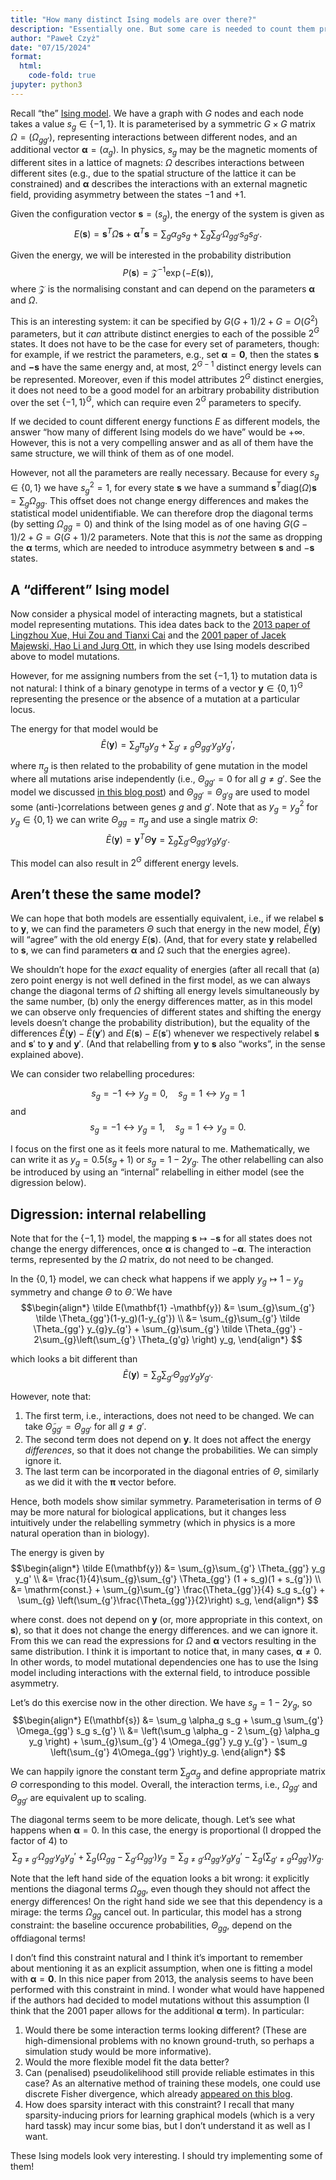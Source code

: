 ```yaml
---
title: "How many distinct Ising models are over there?"
description: "Essentially one. But some care is needed to count them properly."
author: "Paweł Czyż"
date: "07/15/2024"
format: 
  html:
    code-fold: true
jupyter: python3
---
```


Recall "the" [Ising model](https://en.wikipedia.org/wiki/Ising_model).
We have a graph with $G$ nodes and each node takes a value $s_g \in \{-1, 1\}$.
It is parameterised by a symmetric $G\times G$ matrix $\Omega = (\Omega_{gg'})$, representing interactions between different nodes, and an additional vector $\mathbf{\alpha} = (\alpha_g)$.
In physics, $s_g$ may be the magnetic moments of different sites in a lattice of magnets: $\Omega$ describes interactions between different sites (e.g., due to the spatial structure of the lattice it can be constrained) and $\mathbf{\alpha}$ describes the interactions with an external magnetic field, providing asymmetry between the states $-1$ and $+1$.  

Given the configuration vector $\mathbf{s} = (s_g)$, the energy of the system is given as
$$
    E(\mathbf{s}) = \mathbf{s}^T \Omega \mathbf{s} + \mathbf{\mathbf{\alpha}}^T \mathbf{s} = \sum_{g} \alpha_g s_g + \sum_{g}\sum_{g'}  \Omega_{gg'}s_g s_{g'}.
$$

Given the energy, we will be interested in the probability distribution
$$
  P(\mathbf{s}) = \mathcal Z^{-1} \exp(-E(\mathbf{s})),
$$
where $\mathcal Z$ is the normalising constant and can depend on the parameters $\mathbf{\alpha}$ and $\Omega$.

This is an interesting system: it can be specified by $G(G+1)/2 + G = O(G^2)$ parameters, but it *can* attribute distinct energies to each of the possible $2^G$ states.
It does not have to be the case for every set of parameters, though: for example, if we restrict the parameters, e.g., set $\mathbf{\alpha} = \mathbf{0}$, then the states $\mathbf{s}$ and $\mathbf{-s}$ have the same energy and, at most, $2^{G-1}$ distinct energy levels can be represented.
Moreover, even if this model attributes $2^G$ distinct energies, it does not need to be a good model for an arbitrary probability distribution over the set $\{-1, 1\}^G$, which can require even $2^G$ parameters to specify.

If we decided to count different energy functions $E$ as different models, the answer "how many of different Ising models do we have" would be $+\infty$. However, this is not a very compelling answer and as all of them have the same structure, we will think of them as of one model.

However, not all the parameters are really necessary.
Because for every $s_g \in \{0, 1\}$ we have $s_g^2 = 1$, for every state $\mathbf{s}$ we have a summand $\mathbf{s}^T \mathrm{diag}(\Omega) \mathbf{s} = \sum_g \Omega_{gg}$.
This offset does not change energy differences and makes the statistical model unidentifiable. We can therefore drop the diagonal terms (by setting $\Omega_{gg} = 0$) and think of the Ising model as of one having $G(G-1) / 2 + G = G(G+1)/2$ parameters.
Note that this is *not* the same as dropping the $\mathbf{\alpha}$ terms, which are needed to introduce asymmetry between $\mathbf{s}$ and $-\mathbf{s}$ states.

## A "different" Ising model

Now consider a physical model of interacting magnets, but a statistical model representing mutations.
This idea dates back to the [2013 paper of Lingzhou Xue, Hui Zou and Tianxi Cai](https://arxiv.org/abs/1208.3555) and the [2001 paper of Jacek Majewski, Hao Li and Jurg Ott](https://www.ncbi.nlm.nih.gov/pmc/articles/PMC1226070/), in which they use Ising models described above to model mutations.

However, for me assigning numbers from the set $\{-1, 1\}$ to mutation data is not natural: I think of a binary genotype in terms of a vector $\mathbf{y}\in \{0, 1\}^G$ representing the presence or the absence of a mutation at a particular locus.

The energy for that model would be
$$
  \tilde E(\mathbf{y}) = \sum_g \pi_g y_g + \sum_{g'\neq g} \Theta_{gg'} y_gy_g',
$$

where $\pi_g$ is then related to the probability of gene mutation in the model where all mutations arise independently (i.e., $\Theta_{gg'} = 0$ for all $g\neq g'$. See the model we discussed [in this blog post](discrete-intractable-likelihood.qmd)) and $\Theta_{gg'}=\Theta_{g'g}$ are used to model some (anti-)correlations between genes $g$ and $g'$.
Note that as $y_g = y_g^2$ for $y_g \in \{0, 1\}$ we can write $\Theta_{gg} = \pi_g$ and use a single matrix $\Theta$:
$$
  \tilde E(\mathbf{y}) = \mathbf{y}^T \Theta \mathbf{y} = \sum_{g}\sum_{g'} \Theta_{gg'} y_g y_{g'}.
$$

This model can also result in $2^G$ different energy levels.

## Aren't these the same model?

We can hope that both models are essentially equivalent, i.e., if we relabel $\mathbf{s}$ to $\mathbf{y}$, we can find the parameters $\Theta$ such that energy in the new model, $\tilde E(\mathbf{y})$ will "agree" with the old energy $E(\mathbf{s})$. (And, that for every state $\mathbf{y}$ relabelled to $\mathbf{s}$, we can find parameters $\mathbf{\alpha}$ and $\Omega$ such that the energies agree).

We shouldn't hope for the *exact* equality of energies (after all recall that (a) zero point energy is not well defined in the first model, as we can always change the diagonal terms of $\Omega$ shifting all energy levels simultaneously by the same number, (b) only the energy differences matter, as in this model we can observe only frequencies of different states and shifting the energy levels doesn't change the probability distribution), but the equality of the differences $\tilde E(\mathbf{y}) - \tilde E(\mathbf{y}')$ and $E(\mathbf s) - E(\mathbf s')$ whenever we respectively relabel $\mathbf s$ and $\mathbf s'$ to $\mathbf y$ and $\mathbf y'$. (And that relabelling from $\mathbf y$ to $\mathbf s$ also "works", in the sense explained above).

We can consider two relabelling procedures:

$$
  s_g = -1 \leftrightarrow y_g= 0,\quad s_g =1 \leftrightarrow y_g = 1
$$
and
$$
  s_g = -1 \leftrightarrow y_g = 1, \quad s_g = 1 \leftrightarrow y_g = 0.
$$

I focus on the first one as it feels more natural to me.
Mathematically, we can write it as $y_g = 0.5(s_g + 1)$ or $s_g = 1 - 2y_g$.
The other relabelling can also be introduced by using an "internal" relabelling in either model (see the digression below).  

::: {.callout-caution collapse="true"}
## Digression: internal relabelling 

Note that for the $\{-1, 1\}$ model, the mapping $\mathbf{s}\mapsto -\mathbf{s}$ for all states does not change the energy differences, once $\mathbf{\alpha}$ is changed to $-\mathbf{\alpha}$.
The interaction terms, represented by the $\Omega$ matrix, do not need to be changed.

In the $\{0, 1\}$ model, we can check what happens if we apply $y_g \mapsto 1-y_g$ symmetry and change $\Theta$ to $\tilde\Theta$.
We have
$$\begin{align*}
\tilde E(\mathbf{1} -\mathbf{y}) &= \sum_{g}\sum_{g'}  \tilde \Theta_{gg'}(1-y_g)(1-y_{g'}) \\
&= \sum_{g}\sum_{g'} \tilde \Theta_{gg'} y_{g}y_{g'} + \sum_{g}\sum_{g'} \tilde \Theta_{gg'} - 2\sum_{g}\left(\sum_{g'} \Theta_{g'g}  \right) y_g,
\end{align*}
$$

which looks a bit different than
$$
\tilde E(\mathbf{y}) = \sum_{g}\sum_{g'} \Theta_{gg'}y_gy_{g'}.
$$

However, note that:

1. The first term, i.e., interactions, does not need to be changed. We can take $\tilde \Theta_{gg'} = \Theta_{gg'}$ for all $g\neq g'$.
2. The second term does not depend on $\mathbf{y}$. It does not affect the energy *differences*, so that it does not change the probabilities. We can simply ignore it.
3. The last term can be incorporated in the diagonal entries of $\Theta$, similarly as we did it with the $\mathbf{\pi}$ vector before.

Hence, both models show similar symmetry. 
Parameterisation in terms of $\Theta$ may be more natural for biological applications, but it changes less intuitively under the relabelling symmetry (which in physics is a more natural operation than in biology).

:::

The energy is given by
$$\begin{align*}
  \tilde E(\mathbf{y}) &= \sum_{g}\sum_{g'} \Theta_{gg'} y_g y_g' \\
  &= \frac{1}{4}\sum_{g}\sum_{g'} \Theta_{gg'} (1 + s_g)(1 + s_{g'}) \\
  &= \mathrm{const.} + \sum_{g}\sum_{g'} \frac{\Theta_{gg'}}{4} s_g s_{g'} + \sum_{g} \left(\sum_{g'}\frac{\Theta_{gg'}}{2}\right) s_g,
\end{align*}
$$

where $\mathrm{const.}$ does not depend on $\mathbf{y}$ (or, more appropriate in this context, on $\mathbf{s}$), so that it does not change the energy differences. and we can ignore it.
From this we can read the expressions for $\Omega$ and $\mathbf{\alpha}$ vectors resulting in the same distribution.
I think it is important to notice that, in many cases, $\mathbf{\alpha}\neq 0$.
In other words, to model mutational dependencies one has to use the Ising model including interactions with the external field, to introduce possible asymmetry.

Let's do this exercise now in the other direction.
We have $s_g = 1 - 2y_g$, so
$$\begin{align*}
  E(\mathbf{s}) &= \sum_g \alpha_g s_g + \sum_g \sum_{g'} \Omega_{gg'} s_g s_{g'} \\
  &= \left(\sum_g \alpha_g - 2 \sum_{g} \alpha_g y_g \right) + \sum_{g}\sum_{g'} 4 \Omega_{gg'} y_g y_{g'} - \sum_g \left(\sum_{g'} 4\Omega_{gg'} \right)y_g.
\end{align*}
$$

We can happily ignore the constant term $\sum_{g}\alpha_g$ and define appropriate matrix $\Theta$ corresponding to this model.
Overall, the interaction terms, i.e., $\Omega_{gg'}$ and $\Theta_{gg'}$ are equivalent up to scaling.

The diagonal terms seem to be more delicate, though. Let's see what happens when $\mathbf{\alpha} = 0$.
In this case, the energy is proportional (I dropped the factor of 4) to
$$
  \sum_{g\neq g'} \Omega_{gg'} y_gy_g' + \sum_{g}\left( \Omega_{gg} - \sum_{g'} \Omega_{gg'} \right)y_g = 
  \sum_{g\neq g'} \Omega_{gg'} y_gy_g' - \sum_{g}\left(\sum_{g'\neq g} \Omega_{gg'} \right)y_g.
$$

Note that the left hand side of the equation looks a bit wrong: it explicitly mentions the diagonal terms $\Omega_{gg}$, even though they should not affect the energy differences! On the right hand side we see that this dependency is a mirage: the terms $\Omega_{gg}$ cancel out.
In particular, this model has a strong constraint: the baseline occurence probabilities, $\Theta_{gg}$, depend on the offdiagonal terms!

I don't find this constraint natural and I think it's important to remember about mentioning it as an explicit assumption, when one is fitting a model with $\mathbf{\alpha} = \mathbf{0}$.
In this nice paper from 2013, the analysis seems to have been performed with this constraint in mind.
I wonder what would have happened if the authors had decided to model mutations without this assumption (I think that the 2001 paper allows for the additional $\mathbf{\alpha}$ term). 
In particular:

1. Would there be some interaction terms looking different? (These are high-dimensional problems with no known ground-truth, so perhaps a simulation study would be more informative). 
2. Would the more flexible model fit the data better?
3. Can (penalised) pseudolikelihood still provide reliable estimates in this case? As an alternative method of training these models, one could use discrete Fisher divergence, which already [appeared on this blog](discrete-intractable-likelihood.qmd).
4. How does sparsity interact with this constraint? I recall that many sparsity-inducing priors for learning graphical models (which is a very hard tassk) may incur some bias, but I don't understand it as well as I want. 

These Ising models look very interesting.
I should try implementing some of them!
